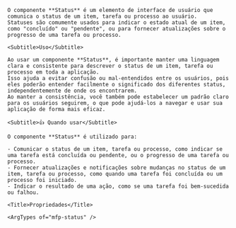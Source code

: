 
<div className="mfp-doc__wrapper" data-theme="light">
  <div className="mfp-doc__container" >
    <Title>Status</Title>

    O componente **Status** é um elemento de interface de usuário que comunica o status de um item, tarefa ou processo ao usuário.
    Statuses são comumente usados para indicar o estado atual de um item, como "concluído" ou "pendente", ou para fornecer atualizações sobre o progresso de uma tarefa ou processo.

    <Subtitle>Uso</Subtitle>

    Ao usar um componente **Status**, é importante manter uma linguagem clara e consistente para descrever o status de um item, tarefa ou processo em toda a aplicação.
    Isso ajuda a evitar confusão ou mal-entendidos entre os usuários, pois eles poderão entender facilmente o significado dos diferentes status, independentemente de onde os encontrarem.
    Ao manter a consistência, você também pode estabelecer um padrão claro para os usuários seguirem, o que pode ajudá-los a navegar e usar sua aplicação de forma mais eficaz.

    <Subtitle>👍 Quando usar</Subtitle>

    O componente **Status** é utilizado para:

    - Comunicar o status de um item, tarefa ou processo, como indicar se uma tarefa está concluída ou pendente, ou o progresso de uma tarefa ou processo.
    - Fornecer atualizações e notificações sobre mudanças no status de um item, tarefa ou processo, como quando uma tarefa foi concluída ou um processo foi iniciado.
    - Indicar o resultado de uma ação, como se uma tarefa foi bem-sucedida ou falhou.

    <Title>Propriedades</Title>

    <ArgTypes of="mfp-status" />
  </div>
</div>
